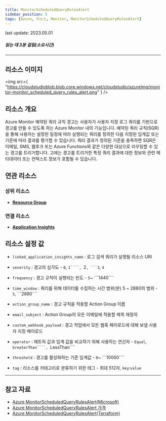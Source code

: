 ```yaml
---
title: MonitorScheduledQueryRulesAlert
sidebar_position: 5
tags: [Azure, 리소스, Monitor, MonitorScheduledQueryRulesAlert]
---
```


<span className="theme-doc-version-badge badge badge--secondary">
    last update: 2023.05.01
</span>

##### 읽는 데 3분 걸림(소요시간)

---

## 리소스 이미지

<img
    src={
        "https://cloudstudioblob.blob.core.windows.net/cloudstudio/azureImg/monitor-monitor_scheduled_query_rules_alert.png"
    }
/>

## 리소스 개요

Azure Monitor 예약된 쿼리 규칙 경고는 사용자가 사용자 지정 로그 쿼리를 기반으로 경고를 만들 수 있도록 하는 Azure Monitor 내의 기능입니다.
예약된 쿼리 규칙(SQR)을 통해 사용자는 설정된 일정에 따라 실행되는 쿼리를 정의한 다음 지정된 임계값 또는 기준에 따라 결과를 평가할 수 있습니다.
쿼리 결과가 정의된 기준을 충족하면 SQR은 이메일, SMS, 웹후크 또는 Azure Functions와 같은 다양한 대상으로 라우팅할 수 있는 경고를 트리거합니다.
고에는 경고를 트리거한 특정 쿼리 결과에 대한 정보와 관련 메타데이터 또는 컨텍스트 정보가 포함될 수 있습니다.

## 연관 리소스

### 상위 리소스

-   [**Resource Group**](https://docs.cstudio.app/docs/resource/azure/Base/ResourceGroup)

### 연결 리소스

-   [**Application Insights**](https://docs.cstudio.app/docs/resource/azure/ApplicationInsights/)

## 리소스 설정 값

-   `linked_application_insights_name` : 로그 검색 쿼리가 실행될 리소스 URI

-   `severity` : 경고의 심각도 - `0`, ` 1````,  `2` , ```3 `, `4`

-   `frequency` : 경고 규칙이 실행되는 빈도 - `5`~ ```1440````

-   `time_window` : 쿼리를 위해 데이터를 수집하는 시간 범위(분) 5 ~ 2880의 범위 - `5`, ```2880````

-   `action_group_name` : 경고 규칙을 적용할 Action Group 이름

-   `email_subject` : Action Group의 모든 이메일에 적용할 제목 재정의

-   `custom_webhook_payload` : 경고 작업에서 모든 웹훅 페이로드에 대해 보낼 사용자 지정 페이로드

-   `operator` : 메트릭 값과 임계 값을 비교하기 위해 사용하는 연산자 - `Equal`, ` GreaterThan````,  `LessThan````

-   `threshold` : 경고를 활성화하는 기준 임계값 - `0`~ ```10000````

-   `tag` : 리소스를 카테고리로 분류하기 위한 태그 - 최대 512자, `key`:`value`

---

## 참고 자료

-   [Azure MonitorScheduledQueryRulesAlert(Microsoft)](https://learn.microsoft.com/en-us/azure/azure-monitor/overview)
-   [Azure MonitorScheduledQueryRulesAlert 가격](https://azure.microsoft.com/ko-kr/pricing/details/monitor/)
-   [Azure MonitorScheduledQueryRulesAlert(Terraform)](https://registry.terraform.io/providers/hashicorp/azurerm/latest/docs/resources/monitor_scheduled_query_rules_alert)
